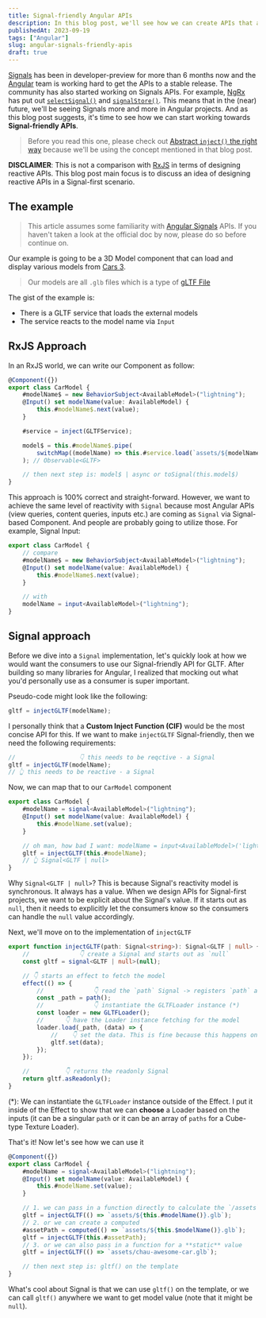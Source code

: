 ```yaml
---
title: Signal-friendly Angular APIs
description: In this blog post, we'll see how we can create APIs that are signal-friendly.
publishedAt: 2023-09-19
tags: ["Angular"]
slug: angular-signals-friendly-apis
draft: true
---
```



[Signals](https://angular.io/guide/signals) has been in developer-preview for more than 6 months now and the [Angular](https://angular.io) team is working hard to get the APIs to a stable release.
The community has also started working on Signals APIs. For example, [NgRx](https://ngrx.io) has put out [`selectSignal()`](https://dev.to/ngrx/announcing-ngrx-v16-integration-with-angular-signals-functional-effects-standalone-schematics-and-more-5gk6) and [`signalStore()`](https://github.com/ngrx/platform/discussions/3796#discussioncomment-6262094).
This means that in the (near) future, we'll be seeing Signals more and more in Angular projects.
And as this blog post suggests, it's time to see how we can start working towards **Signal-friendly APIs**.

> Before you read this one, please check out [Abstract `inject()` the right way](./inject-function-the-right-way) because we'll be using the concept mentioned in that blog post.

**DISCLAIMER**: This is not a comparison with [RxJS](https://rxjs.dev) in terms of designing reactive APIs. This blog post main focus
is to discuss an idea of designing reactive APIs in a Signal-first scenario.

## The example

> This article assumes some familiarity with [Angular Signals](https://angular.io/guide/signals) APIs. If you haven't taken a look at the official doc by now, please do so
> before continue on.

Our example is going to be a 3D Model component that can load and display various models from [Cars 3](https://movies.disney.com/cars-3).

<BlogImage src={carsDemo} alt="Car Model Demo" />

> Our models are all `.glb` files which is a type of [gLTF File](https://en.wikipedia.org/wiki/GlTF)

The gist of the example is:

-   There is a GLTF service that loads the external models
-   The service reacts to the model name via `Input`

## RxJS Approach

In an RxJS world, we can write our Component as follow:

```ts
@Component({})
export class CarModel {
    #modelName$ = new BehaviorSubject<AvailableModel>("lightning");
    @Input() set modelName(value: AvailableModel) {
        this.#modelName$.next(value);
    }

    #service = inject(GLTFService);

    model$ = this.#modelName$.pipe(
        switchMap((modelName) => this.#service.load(`assets/${modelName}.glb`)),
    ); // Observable<GLTF>

    // then next step is: model$ | async or toSignal(this.model$)
}
```

This approach is 100% correct and straight-forward. However, we want to achieve the same level of reactivity
with `Signal` because most Angular APIs (view queries, content queries, inputs etc.) are coming as `Signal` via Signal-based Component.
And people are probably going to utilize those. For example, Signal Input:

```ts
export class CarModel {
    // compare
    #modelName$ = new BehaviorSubject<AvailableModel>("lightning");
    @Input() set modelName(value: AvailableModel) {
        this.#modelName$.next(value);
    }

    // with
    modelName = input<AvailableModel>("lightning");
}
```

## Signal approach

Before we dive into a `Signal` implementation, let's quickly look at how we would want the consumers to use our Signal-friendly API for GLTF.
After building so many libraries for Angular, I realized that mocking out what you'd personally use as a consumer is super important.

Pseudo-code might look like the following:

```ts
gltf = injectGLTF(modelName);
```

I personally think that a **Custom Inject Function (CIF)** would be the most concise API for this. If we want to make `injectGLTF` Signal-friendly,
then we need the following requirements:

```ts
//                  👇 this needs to be reqctive - a Signal
gltf = injectGLTF(modelName);
// 👆 this needs to be reactive - a Signal
```

Now, we can map that to our `CarModel` component

```ts
export class CarModel {
    #modelName = signal<AvailableModel>("lightning");
    @Input() set modelName(value: AvailableModel) {
        this.#modelName.set(value);
    }

    // oh man, how bad I want: modelName = input<AvailableModel>('lightning');
    gltf = injectGLTF(this.#modelName);
    // 👆 Signal<GLTF | null>
}
```

Why `Signal<GLTF | null>`? This is because Signal's reactivity model is synchronous. It always has a value. When we design APIs for Signal-first projects,
we want to be explicit about the Signal's value. If it starts out as `null`, then it needs to explicitly let the consumers know so the consumers can handle the
`null` value accordingly.

Next, we'll move on to the implementation of `injectGLTF`

```ts
export function injectGLTF(path: Signal<string>): Signal<GLTF | null> {
    //              👇 create a Signal and starts out as `null`
    const gltf = signal<GLTF | null>(null);

    // 👇 starts an effect to fetch the model
    effect(() => {
        //              👇 read the `path` Signal -> registers `path` as a dependency to this Effect
        const _path = path();
        //              👇 instantiate the GLTFLoader instance (*)
        const loader = new GLTFLoader();
        //      👇 have the Loader instance fetching for the model
        loader.load(_path, (data) => {
            //    👇 set the data. This is fine because this happens on a different call stack (async)
            gltf.set(data);
        });
    });

    //          👇 returns the readonly Signal
    return gltf.asReadonly();
}
```

(*): We can instantiate the `GLTFLoader` instance outside of the Effect. I put it inside of the Effect to show that 
we can **choose** a Loader based on the inputs (it can be a singular `path` or it can be an array of `paths` for a Cube-type Texture Loader).

That's it! Now let's see how we can use it

```ts
@Component({})
export class CarModel {
    #modelName = signal<AvailableModel>("lightning");
    @Input() set modelName(value: AvailableModel) {
        this.#modelName.set(value);
    }

    // 1. we can pass in a function directly to calculate the `/assets` path
    gltf = injectGLTF(() => `assets/${this.#modelName()}.glb`);
    // 2. or we can create a computed
    #assetPath = computed(() => `assets/${this.$modelName()}.glb`);
    gltf = injectGLTF(this.#assetPath);
    // 3. or we can also pass in a function for a **static** value
    gltf = injectGLTF(() => `assets/chau-awesome-car.glb`);

    // then next step is: gltf() on the template
}
```

What's cool about Signal is that we can use `gltf()` on the template, or we can call `gltf()` anywhere we want to get model value (note that it might be `null`).

